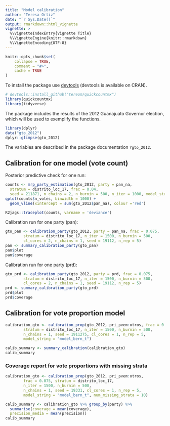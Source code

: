 ```yaml
---
title: "Model calibration"
author: "Teresa Ortiz"
date: "`r Sys.Date()`"
output: rmarkdown::html_vignette
vignette: >
  %\VignetteIndexEntry{Vignette Title}
  %\VignetteEngine{knitr::rmarkdown}
  %\VignetteEncoding{UTF-8}
---
```


```r
knitr::opts_chunk$set(
    collapse = TRUE,
    comment = "#>", 
    cache = TRUE
)
```

To install the package use [devtools](https://github.com/r-lib/devtools) 
(devtools is available on CRAN).

```r
# devtools::install_github("tereom/quickcountmx")
library(quickcountmx)
library(tidyverse)
```

The package includes the results of the 2012 Guanajuato Governor election, which
will be used to exemplify the functions.

```r
library(dplyr)
data("gto_2012")
dplyr::glimpse(gto_2012)
```

The variables are described in the package documentation `?gto_2012`.



## Calibration for one model (vote count)

Posterior predictive check for one run:

```r
counts <- mrp_party_estimation(gto_2012, party = pan_na, 
  stratum = distrito_loc_17, frac = 0.04, 
  seed = 211871, n_chains = 2, n_burnin = 500, n_iter = 1000, model_string = "model_bern_t")
qplot(counts$n_votes, binwidth = 1000) + 
  geom_vline(xintercept = sum(gto_2012$pan_na), colour ='red')
```

```r
R2jags::traceplot(counts, varname = 'deviance')
```

Calibration run for one party (pan):

```r
gto_pan <- calibration_party(gto_2012, party = pan_na, frac = 0.075,
        stratum = distrito_loc_17, n_iter = 1500, n_burnin = 500, 
        cl_cores = 2, n_chains = 1, seed = 19112, n_rep = 5)
pan <- summary_calibration_party(gto_pan)
pan$plot
pan$coverage
```

Calibration run for one party (prd):


```r
gto_prd <- calibration_party(gto_2012, party = prd, frac = 0.075,
        stratum = distrito_loc_17, n_iter = 1500, n_burnin = 500, 
        cl_cores = 2, n_chains = 1, seed = 19112, n_rep = 5)
prd <- summary_calibration_party(gto_prd)
prd$plot
prd$coverage
```



## Calibration for vote proportion model

```r
calibration_gto <- calibration_prop(gto_2012, pri_pvem:otros, frac = 0.02, 
        stratum = distrito_loc_17, n_iter = 1500, n_burnin = 500, 
        n_chains = 1, seed = 1911275, cl_cores = 1, n_rep = 5, 
        model_string = "model_bern_t")
```


```r
calib_summary <- summary_calibration(calibration_gto)
calib_summary
```



### Coverage report for vote proportions with missing strata



```r
calibration_gto <- calibration_prop(gto_2012, pri_pvem:otros,
        frac = 0.075, stratum = distrito_loc_17, 
        n_iter = 1500, n_burnin = 500, 
        n_chains = 1, seed = 19331, cl_cores = 1, n_rep = 5, 
        model_string = "model_bern_t", num_missing_strata = 10)
```

```r
calib_summary <- calibration_gto %>% group_by(party) %>% 
  summarise(coverage = mean(coverage), 
  precision_media = mean(precision))
calib_summary
```

